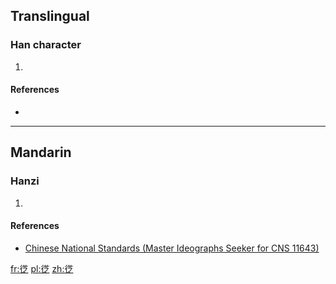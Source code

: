 ==Translingual==

===Han character===
{{Han char|rn=60|rad=彳|as=06|sn=9|four=|canj=竹人廿戈人 (HOTIO)|ids=⿰[[彳]][[芝]]}}

# {{defn|Han|sort=彳06}}

====References====
* {{Han ref|kx=0369.081|hdz=20822.031|uh=5F94|ud=24468}}

----

==Mandarin==

===Hanzi===
{{cmn-hanzi|pin=[[cóng]] ([[cong2]])|wg=ts'ung<sup>2</sup>}}

# {{defn|lang=cmn|sort=彳06}}

====References====
*[http://www.cns11643.gov.tw/AIDB/query_general_view.do?page=3&code=6476 Chinese National Standards (Master Ideographs Seeker for CNS 11643)]

[[fr:徔]]
[[pl:徔]]
[[zh:徔]]
